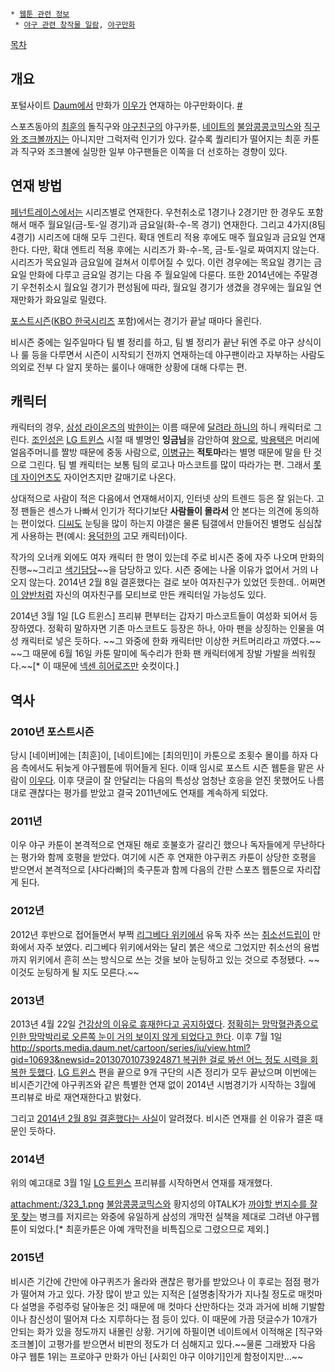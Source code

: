  * [[웹툰 관련 정보]]
  * [[야구 관련 창작물 일람]], [[야구만화]]

[[목차]]
== 개요 ==
포털사이트 [[Daum]]에서 만화가 [[이우#s-2|이우]]가 연재하는 야구만화이다. [http://sports.media.daum.net/cartoon/series/iu/ #]

스포츠동아의 [[최훈]]의 돌직구와 [[야구친구]]의 야구카툰, [[네이트]]의 [[불암콩콩코믹스]]와 [[직구와 조크볼]]까지는 아니지만 그럭저럭 인기가 있다. 갈수록 퀄리티가 떨어지는 최훈 카툰과 직구와 조크볼에 실망한 일부 야구팬들은 이쪽을 더 선호하는 경향이 있다.

== 연재 방법 ==
[[페넌트레이스]]에서는 시리즈별로 연재한다. 우천취소로 1경기나 2경기만 한 경우도 포함해서 매주 월요일(금-토-일 경기)과 금요일(화-수-목 경기) 연재한다. 그리고 4가지(8팀 4경기) 시리즈에 대해 모두 그린다. 확대 엔트리 적용 후에도 매주 월요일과 금요일 연재한다. 다만, 확대 엔트리 적용 후에는 시리즈가 화-수-목, 금-토-일로 짜여지지 않는다. 시리즈가 목요일과 금요일에 걸쳐서 이루어질 수 있다. 이런 경우에는 목요일 경기는 금요일 만화에 다루고 금요일 경기는 다음 주 월요일에 다룬다. 또한 2014년에는 주말경기 우천취소시 월요일 경기가 편성됨에 따라, 월요일 경기가 생겼을 경우에는 월요일 연재만화가 화요일로 밀렸다.

[[포스트시즌]]([[KBO 한국시리즈]] 포함)에서는 경기가 끝날 때마다 올린다.

비시즌 중에는 일주일마다 팀 별 정리를 하고, 팀 별 정리가 끝난 뒤엔 주로 야구 상식이나 룰 등을 다루면서 시즌이 시작되기 전까지 연재하는데 야구팬이라고 자부하는 사람도 의외로 전부 다 알지 못하는 룰이나 애매한 상황에 대해 다루는 편.

== 캐릭터 ==
캐릭터의 경우, [[삼성 라이온즈]]의 [[박한이]]는 이름 때문에 [[달려라 하니]]의 하니 캐릭터로 그린다.  [[조인성(야구선수)|조인성]]은 [[LG 트윈스]] 시절 때 별명인 '''잉금님'''을 감안하여 [[왕#s-1|왕]]으로, [[박용택]]은 머리에 얼음주머니를 짤방 때문에 중동 사람으로, [[이병규]]는 '''적토마'''라는 별명 때문에 말을 탄 것으로 그린다. 팀 별 캐릭터는 보통 팀의 로고나 마스코트를 많이 따라가는 편. 그래서 [[롯데 자이언츠]]도 자이언츠지만 갈매기로 나온다.

상대적으로 사람이 적은 다음에서 연재해서이지, 인터넷 상의 트렌드 등은 잘 읽는다. 고정 팬들은 센스가 나빠서 인기가 적다기보단 '''사람들이 몰라서''' 안 본다는 의견에 동의하는 편이었다. [[디시인사이드|디씨]]도 눈팅을 많이 하는지 야갤은 물론 팀갤에서 만들어진 별명도 심심찮게 사용하는 편(예시: [[용덕한]]의 고모 캐릭터)이다.

작가의 오너캐 외에도 여자 캐릭터 한 명이 있는데 주로 비시즌 중에 자주 나오며 만화의 진행~~그리고 [[색기담당]]~~을 담당하고 있다. 시즌 중에는 나올 이유가 없어서 거의 나오지 않는다. 2014년 2월 8일 결혼했다는 걸로 보아 여자친구가 있었던 듯한데.. 어쩌면 [[유영태|이 양반]]처럼 자신의 여자친구를 모티브로 만든 캐릭터일 가능성도 있다.

2014년 3월 1일 [LG 트윈스] 프리뷰 편부터는 갑자기 마스코트들이 여성화 되어서 등장하였다. 정확히 말하자면 기존 마스코트도 등장은 하나, 아마 팬을 상징하는 인물을 여성 캐릭터로 넣은 듯하다. ~~그 와중에 한화 캐릭터만 이상한 커트머리라고 까였다.~~ ~~그 때문에 6월 16일 카툰 말미에 독수리가 한화 팬 캐릭터에게 장발 가발을 씌워줬다.~~[* 이 때문에 [[넥센 히어로즈]]만 숏컷이다.]

== 역사 ==
=== 2010년 포스트시즌 ===
당시 [네이버]에는 [최훈]이, [네이트]에는 [최의민]이 카툰으로 조횟수 몰이를 하자 다음 측에서도 뒤늦게 야구웹툰에 뛰어들게 된다. 이때 임시로 포스트 시즌 웹툰을 맡은 사람이 [[이우#s-2|이우]]다. 이후 댓글이 잘 안달리는 다음의 특성상 엄청난 호응을 얻진 못했어도 나름대로 괜찮다는 평가를 받았고 결국 2011년에도 연재를 계속하게 되었다.

=== 2011년 ===
이우 야구 카툰이 본격적으로 연재된 해로 호불호가 갈리긴 했으나 독자들에게 무난하다는 평가와 함께 호평을 받았다. 여기에 시즌 후 연재한 야구퀴즈 카툰이 상당한 호평을 받으면서 본격적으로 [샤다라빠]의 축구툰과 함께 다음의 간판 스포츠 웹툰으로 자리잡게 된다.

=== 2012년 ===
2012년 후반으로 접어들면서 부쩍 [[리그베다 위키]]에서 유독 자주 쓰는 [[취소선]]드립이 만화에서 자주 보였다. 리그베다 위키에서와는 달리 붉은 색으로 그었지만 취소선의 용법까지 위키에서 흔히 쓰는 방식으로 쓰는 것을 보아 눈팅하고 있는 것으로 추정됐다. ~~이것도 눈팅하게 될 지도 모른다.~~

=== 2013년 ===
2013년 4월 22일 [http://sports.media.daum.net/cartoon/series/iu/view.html?gid=10693&newsid=20130422025929260 건강상의 이유로 휴재한다고 공지하였다]. [http://blog.cyworld.com/mistyhana/7162017 정확히는 망막혈관종으로 인한 망막박리로 오른쪽 눈이 거의 보이지 않게 되었다고 한다]. 이후 7월 1일 [[http://sports.media.daum.net/cartoon/series/iu/view.html?gid=10693&newsid=20130701073924871 복귀한 걸로 봐선 어느 정도 시력을 회복한 듯했다]]. [[LG 트윈스]] 편을 끝으로 9개 구단의 시즌 정리가 모두 끝났으며 이번에는 비시즌기간에 야구퀴즈와 같은 특별한 연재 없이 2014년 시범경기가 시작하는 3월에 프리뷰로 바로 재연재한다고 밝혔다.

그리고 [http://sports.media.daum.net/sports/column/cartoon/newsview?newsId=20140214001030765&gid=110663 2014년 2월 8일 결혼했다는 사실]이 알려졌다. 비시즌 연재를 쉰 이유가 결혼 때문인 듯하다.

=== 2014년 ===
위의 예고대로 3월 1일 [[LG 트윈스]] 프리뷰를 시작하면서 연재를 재개했다.

attachment:/323_1.png
[[불암콩콩코믹스]]와 황지성의 야TALK가 [[정형식/2014년|까야할 번지수를 잘못 찾는]] 병크를 저지르는 와중에 유일하게 삼성의 개막전 실책을 제대로 그려낸 야구웹툰이 되었다.[* 최훈카툰은 아예 개막전을 비특집으로 그렸으므로 제외.]

=== 2015년 ===
비시즌 기간에 간만에 야구퀴즈가 올라와 괜찮은 평가를 받았으나 이 후로는 점점 평가가 떨어져 가고 있다. 가장 많이 받고 있는 지적은 [설명충|작가가 지나칠 정도로 매컷마다 설명을 주렁주렁 달아놓은 것] 때문에 매 컷마다 산만하다는 것과 과거에 비해 기발함이나 참신성이 떨어져 다소 지루하다는 점 등이 있다. 이 때문에 가끔 덧글수가 10개가 안되는 화가 있을 정도까지 내몰린 상황. 거기에 하필이면 네이트에서 이적해온 [직구와 조크볼]이 고평가를 받으면서 비판의 정도가 더 심해지고 있다.~~물론 그래봤자 다음 야구 웹툰 1위는 프로야구 만화가 아닌 [사회인 야구 이야기]인게 함정이지만...~~
